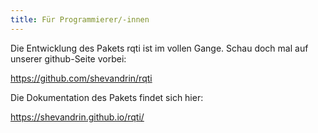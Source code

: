 ```yaml
---
title: Für Programmierer/-innen
---
```


Die Entwicklung des Pakets rqti ist im vollen Gange. Schau doch mal auf unserer github-Seite vorbei:

<https://github.com/shevandrin/rqti>

Die Dokumentation des Pakets findet sich hier:

<https://shevandrin.github.io/rqti/>